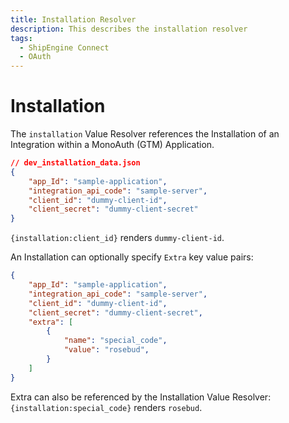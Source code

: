 ```yaml
---
title: Installation Resolver
description: This describes the installation resolver
tags:
  - ShipEngine Connect
  - OAuth
---
```


# Installation

The `installation` Value Resolver references the Installation of an Integration
within a MonoAuth (GTM) Application.

```json
// dev_installation_data.json
{
    "app_Id": "sample-application",
    "integration_api_code": "sample-server",
    "client_id": "dummy-client-id",
    "client_secret": "dummy-client-secret"
}
```

`{installation:client_id}` renders `dummy-client-id`.

An Installation can optionally specify `Extra` key value pairs:

```json
{
    "app_Id": "sample-application",
    "integration_api_code": "sample-server",
    "client_id": "dummy-client-id",
    "client_secret": "dummy-client-secret",
    "extra": [
        { 
            "name": "special_code",
            "value": "rosebud",
        }
    ]
}
```

Extra can also be referenced by the Installation Value Resolver:
`{installation:special_code}` renders `rosebud`.


<Pager
  prev="../index.mdx" prevTitle="Mono Auth Overview"
/>

